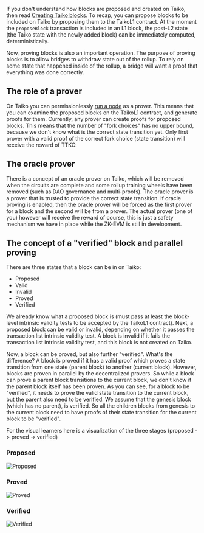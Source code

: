 If you don't understand how blocks are proposed and created on Taiko, then read [Creating Taiko blocks](/docs/concepts/creating-taiko-blocks). To recap, you can propose blocks to be included on Taiko by proposing them to the TaikoL1 contract. At the moment the `proposeBlock` transaction is included in an L1 block, the post-L2 state (the Taiko state with the newly added block) can be immediately computed, deterministically.

Now, proving blocks is also an important operation. The purpose of proving blocks is to allow bridges to withdraw state out of the rollup. To rely on some state that happened inside of the rollup, a bridge will want a proof that everything was done correctly.

## The role of a prover

On Taiko you can permissionlessly [run a node](/docs/guides/run-a-taiko-node) as a prover. This means that you can examine the proposed blocks on the TaikoL1 contract, and generate proofs for them. Currently, any prover can create proofs for proposed blocks. This means that the number of "fork choices" has no upper bound, because we don't know what is the correct state transition yet. Only first prover with a valid proof of the correct fork choice (state transition) will receive the reward of TTKO.

## The oracle prover

There is a concept of an oracle prover on Taiko, which will be removed when the circuits are complete and some rollup training wheels have been removed (such as DAO governance and multi-proofs). The oracle prover is a prover that is trusted to provide the correct state transition. If oracle proving is enabled, then the oracle prover will be forced as the first prover for a block and the second will be from a prover. The actual prover (one of you) however will receive the reward of course, this is just a safety mechanism we have in place while the ZK-EVM is still in development.

## The concept of a "verified" block and parallel proving

There are three states that a block can be in on Taiko:
- Proposed
- Valid
- Invalid
- Proved
- Verified

We already know what a proposed block is (must pass at least the block-level intrinsic validity tests to be accepted by the TaikoL1 contract). Next, a proposed block can be valid or invalid, depending on whether it passes the transaction list intrinsic validity test. A block is invalid if it fails the transaction list intrinsic validity test, and this block is not created on Taiko.

Now, a block can be proved, but also further "verified". What's the difference? A block is proved if it has a valid proof which proves a state transition from one state (parent block) to another (current block). However, blocks are proven in parallel by the decentralized provers. So while a block can prove a parent block transitions to the current block, we don't know if the parent block itself has been proven. As you can see, for a block to be "verified", it needs to prove the valid state transition to the current block, but the parent also need to be verified. We assume that the genesis block (which has no parent), is verified. So all the children blocks from genesis to the current block need to have proofs of their state transition for the current block to be "verified".

For the visual learners here is a visualization of the three stages (proposed -> proved -> verified)

### Proposed
![Proposed](/images/diagrams/concepts/proving-taiko-blocks/proposed.png)

### Proved
![Proved](/images/diagrams/concepts/proving-taiko-blocks/proved.png)

### Verified
![Verified](/images/diagrams/concepts/proving-taiko-blocks/verified.png)

